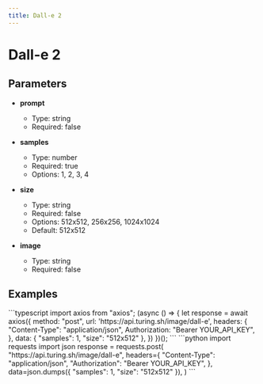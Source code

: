 ```yaml
---
title: Dall-e 2
---
```


# Dall-e 2

## Parameters


- **prompt**
  - Type: string
  - Required: false

- **samples**
  - Type: number
  - Required: true
  - Options: 1, 2, 3, 4

- **size**
  - Type: string
  - Required: false
  - Options: 512x512, 256x256, 1024x1024
  - Default: 512x512

- **image**
  - Type: string
  - Required: false

## Examples

<CodeGroup title="Dall-e 2 example">
  ```typescript
  import axios from "axios";
  (async () => {
    let response = await axios({
      method: "post",
      url: 'https://api.turing.sh/image/dall-e',
      headers: {
        "Content-Type": "application/json",
        Authorization: "Bearer YOUR_API_KEY",
      },
      data: {
  "samples": 1,
  "size": "512x512"
},
    })
  })();
  ```
  ```python
  import requests
  import json
  response = requests.post(
    "https://api.turing.sh/image/dall-e",
    headers={
      "Content-Type": "application/json",
      "Authorization": "Bearer YOUR_API_KEY",
    },
    data=json.dumps({
  "samples": 1,
  "size": "512x512"
}),
  )
  ```
</CodeGroup>